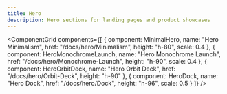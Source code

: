 ```yaml
---
title: Hero
description: Hero sections for landing pages and product showcases
---
```




<ComponentGrid 
  components={[
    {
      component: MinimalHero,
      name: "Hero Minimalism",
      href: "/docs/hero/Minimalism",
      height: "h-80",
      scale: 0.4
    },
    {
      component: HeroMonochromeLaunch,
      name: "Hero Monochrome Launch", 
      href: "/docs/hero/Monochrome-Launch",
      height: "h-90",
      scale: 0.4
    },
    {
      component: HeroOrbitDeck,
      name: "Hero Orbit Deck",
      href: "/docs/hero/Orbit-Deck", 
      height: "h-90"
    },
    {
      component: HeroDock,
      name: "Hero Dock",
      href: "/docs/hero/Dock",
      height: "h-96",
      scale: 0.5
    }
  ]}
/>

